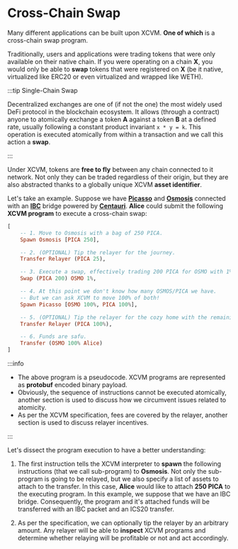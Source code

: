 # Cross-Chain Swap

Many different applications can be built upon XCVM. **One of which** is a
cross-chain swap program.

Traditionally, users and applications were trading tokens that were only
available on their native chain. If you were operating on a chain **X**, you
would only be able to **swap** tokens that were registered on **X** (be it
native, virtualized like ERC20 or even virtualized and wrapped like WETH).

:::tip Single-Chain Swap

Decentralized exchanges are one of (if not the one) the most widely used DeFi
protocol in the blockchain ecosystem. It allows (through a contract) anyone to
atomically exchange a token **A** against a token **B** at a defined rate,
usually following a constant product invariant `x * y = k`. This operation is
executed atomically from within a transaction and we call this action a
**swap**.

:::

Under XCVM, tokens are **free to fly** between any chain connected to it
network. Not only they can be traded regardless of their origin, but they are
also abstracted thanks to a globally unique XCVM **asset identifier**.

Let's take an example. Suppose we have [**Picasso**](https://picasso.xyz) and
[**Osmosis**](https://osmosis.zone) connected with an
[**IBC**](https://ibcprotocol.org/) bridge powered by
[**Centauri**](https://github.com/composablefi/centauri). **Alice** could submit
the following **XCVM program** to execute a cross-chain swap:

```haskell
[
    -- 1. Move to Osmosis with a bag of 250 PICA.
    Spawn Osmosis [PICA 250],

    -- 2. (OPTIONAL) Tip the relayer for the journey.
    Transfer Relayer (PICA 25),

    -- 3. Execute a swap, effectively trading 200 PICA for OSMO with 1% slippage tolerance.
    Swap (PICA 200) OSMO 1%,

    -- 4. At this point we don't know how many OSMOS/PICA we have.
    -- But we can ask XCVM to move 100% of both!
    Spawn Picasso [OSMO 100%, PICA 100%],

    -- 5. (OPTIONAL) Tip the relayer for the cozy home with the remaining PICAs.
    Transfer Relayer (PICA 100%),

    -- 6. Funds are safu.
    Transfer (OSMO 100% Alice)
]
```

:::info

- The above program is a pseudocode. XCVM programs are represented as
  **protobuf** encoded binary payload.
- Obviously, the sequence of instructions cannot be executed atomically, another
section is used to discuss how we circumvent issues related to atomicity.
- As per the XCVM specification, fees are covered by the relayer, another
section is used to discuss relayer incentives.

:::

Let's dissect the program execution to have a better understanding:

1. The first instruction tells the XCVM interpreter to **spawn** the following
instructions (that we call sub-program) to **Osmosis**. Not only the sub-program
is going to be relayed, but we also specify a list of assets to attach to the
transfer. In this case, **Alice** would like to attach **250 PICA** to the
executing program. In this example, we suppose that we have an IBC bridge.
Consequently, the program and it's attached funds will be transferred with an
IBC packet and an ICS20 transfer.

2. As per the specification, we can optionally tip the relayer by an arbitrary
amount. Any relayer will be able to **inspect** XCVM programs and determine
whether relaying will be profitable or not and act accordingly.

